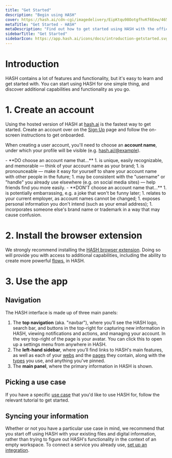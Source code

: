 ```yaml
---
title: "Get Started"
description: "Begin using HASH"
cover: https://hash.ai/cdn-cgi/imagedelivery/EipKtqu98OotgfhvKf6Eew/465e938f-523f-4065-dd9b-60dd73c37a00/public
metaTitle: "Get Started - HASH"
metaDescription: "Find out how to get started using HASH with the official, easy-to-understand quickstart guide"
sidebarTitle: "Get Started"
sidebarIcon: https://app.hash.ai/icons/docs/introduction-getstarted.svg
---
```


# Introduction

HASH contains a lot of features and functionality, but it's easy to learn and get started with. You can start using HASH for one simple thing, and discover additional capabilities and functionality as you go.

# 1. Create an account

Using the hosted version of HASH at [hash.ai](https://app.hash.ai/) is the fastest way to get started. Create an account over on the [Sign Up](/signup) page and follow the on-screen instructions to get onboarded.

When creating a user account, you'll need to choose an **account name**, under which your profile will be visible (e.g. [hash.ai/@example](https://app.hash.ai/@example)).

<Toggle title="Tips for choosing a good account name">
  - **DO choose an account name that...** 1. is unique, easily recognizable, and
  memorable — think of your account name as your brand; 1. is pronounceable —
  make it easy for yourself to share your account name with other people in the
  future; 1. may be consistent with the "username" or "handle" you already use
  elsewhere (e.g. on social media sites) — help friends find you more easily. -
  **DON'T choose an account name that...** 1. is potentially embarrassing, e.g.
  a joke that won't be funny later; 1. relates to your current employer, as
  account names cannot be changed; 1. exposes personal information you don't
  intend (such as your email address); 1. incorporates someone else's brand name
  or trademark in a way that may cause confusion.
</Toggle>

# 2. Install the browser extension

We strongly recommend installing the [HASH browser extension](/integrations#plugins). Doing so will provide you with access to additional capabilities, including the ability to create more powerful [flows](/guide/flows), in HASH.

# 3. Use the app<a id="#navigate" />

## Navigation

The HASH interface is made up of three main panels:

1. The **top navigation** (aka. "navbar"), where you’ll see the HASH logo, search bar, and buttons in the top-right for capturing new information in HASH, viewing notifications and actions, and managing your account. In the very top-right of the page is your avatar. You can click this to open up a settings menu from anywhere in HASH.
1. The **left-hand sidebar**, where you’ll find links to HASH's main features, as well as each of your [webs](/guide/pages) and the [pages](/guide/pages) they contain, along with the [types](/guide/types) you use, and anything you've pinned.
1. The **main panel**, where the primary information in HASH is shown.

## Picking a use case

If you have a specific [use case](/guide/use-cases) that you'd like to use HASH for, follow the relevant tutorial to get started.

## Syncing your information

Whether or not you have a particular use case in mind, we recommend that you start off using HASH with your existing files and digital information, rather than trying to figure out HASH's functionality in the context of an empty workspace. To connect a service you already use, [set up an integration](/guide/integrations).
